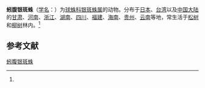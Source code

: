 {{Speciesbox
| name = 蚓腹银斑蛛
| status = 
| status_system = 
| image = 
| genus = Ariamnes
| species = cylindrogaster
| authority = (Simon, 1888)<ref name='id12967'>{{cite web| url =http://www.bioinfo.cn/db05/BjdwSpecies.php?action=view&id=12967| title =蚓腹银斑蛛| work =《中国动物物种编目数据库》| publisher =中国科学院微生物研究所| author =中国科学院动物研究所| accessdate =2009-04-28| deadurl =yes| archiveurl =https://web.archive.org/web/20160305085706/http://www.bioinfo.cn/db05/BjdwSpecies.php?action=view&id=12967| archivedate =2016-03-05| df =}}</ref>
}}

'''蚓腹银斑蛛'''（[[学名|学名]]：{{lang|la|''Ariamnes cylindrogaster''}}）为[[球蛛科|球蛛科]][[银斑蛛属|银斑蛛属]]的动物。分布于[[日本|日本]]、[[台湾|台湾]]以及[[中国大陆|中国大陆]]的[[甘肃|甘肃]]、[[河南|河南]]、[[浙江|浙江]]、[[湖南|湖南]]、[[四川|四川]]、[[福建|福建]]、[[海南|海南]]、[[贵州|贵州]]、[[云南|云南]]等地，常生活于[[松树|松树]]和[[柳树|柳树]]林内。<ref name='id12967'/>

== 参考文献 ==
{{reflist}}

{{Wikispecies|Ariamnes cylindrogaster}}
{{Taxonbar|from=Q4114739}}

[[Category:银斑蛛属|蚓腹银斑蛛]]


{{蜘蛛小作品}}